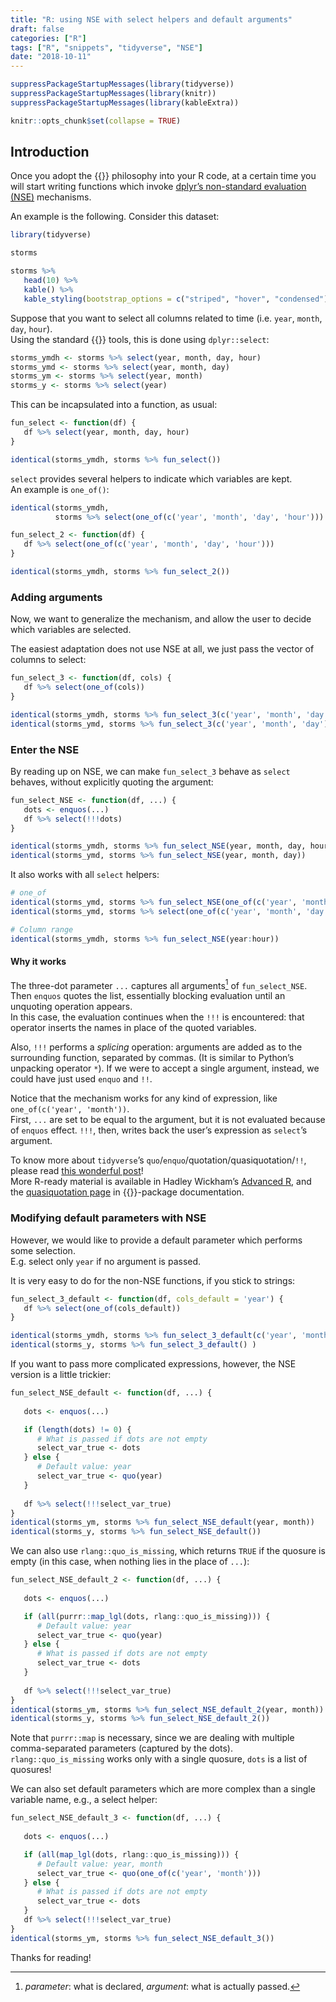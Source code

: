 ```yaml
---
title: "R: using NSE with select helpers and default arguments"
draft: false
categories: ["R"]
tags: ["R", "snippets", "tidyverse", "NSE"]
date: "2018-10-11"
---
```

   
   
```r
suppressPackageStartupMessages(library(tidyverse))
suppressPackageStartupMessages(library(knitr))
suppressPackageStartupMessages(library(kableExtra))

knitr::opts_chunk$set(collapse = TRUE)
```

## Introduction

Once you adopt the {{<cran tidyverse>}} philosophy into your R code, at a certain time you will start writing functions which invoke [dplyr's non-standard evaluation (NSE)](https://dplyr.tidyverse.org/articles/programming.html) mechanisms.

An example is the following. Consider this dataset:

```r
library(tidyverse)

storms
```
```r
storms %>% 
   head(10) %>% 
   kable() %>% 
   kable_styling(bootstrap_options = c("striped", "hover", "condensed"), font_size = 11, full_width = TRUE)
```

Suppose that you want to select all columns related to time (i.e. `year`, `month`, `day`, `hour`).      
Using the standard {{<cran dplyr>}} tools, this is done using `dplyr::select`:

```r
storms_ymdh <- storms %>% select(year, month, day, hour)
storms_ymd <- storms %>% select(year, month, day)
storms_ym <- storms %>% select(year, month)
storms_y <- storms %>% select(year)
```

This can be incapsulated into a function, as usual:
```r
fun_select <- function(df) {
   df %>% select(year, month, day, hour)
}

identical(storms_ymdh, storms %>% fun_select())
```

`select` provides several helpers to indicate which variables are kept.    
An example is `one_of()`:

```r

identical(storms_ymdh, 
          storms %>% select(one_of(c('year', 'month', 'day', 'hour'))) )

fun_select_2 <- function(df) {
   df %>% select(one_of(c('year', 'month', 'day', 'hour')))
}

identical(storms_ymdh, storms %>% fun_select_2())
```

### Adding arguments

Now, we want to generalize the mechanism, and allow the user to decide which variables are selected.   

The easiest adaptation does not use NSE at all, we just pass the vector of columns to select:

```r
fun_select_3 <- function(df, cols) {
   df %>% select(one_of(cols))
}

identical(storms_ymdh, storms %>% fun_select_3(c('year', 'month', 'day', 'hour')))
identical(storms_ymd, storms %>% fun_select_3(c('year', 'month', 'day')))
```

### Enter the NSE

By reading up on NSE, we can make `fun_select_3` behave as `select` behaves, without explicitly quoting the argument:

```r
fun_select_NSE <- function(df, ...) {
   dots <- enquos(...)
   df %>% select(!!!dots)
}

identical(storms_ymdh, storms %>% fun_select_NSE(year, month, day, hour))
identical(storms_ymd, storms %>% fun_select_NSE(year, month, day))
```
It also works with all `select` helpers:
```r
# one_of
identical(storms_ymd, storms %>% fun_select_NSE(one_of(c('year', 'month', 'day'))) )
identical(storms_ymd, storms %>% select(one_of(c('year', 'month', 'day'))) )

# Column range
identical(storms_ymdh, storms %>% fun_select_NSE(year:hour))
```

#### Why it works

The three-dot parameter `...` captures all arguments[^1] of `fun_select_NSE`. 
Then `enquos` quotes the list, essentially blocking evaluation until an unquoting operation appears.   
In this case, the evaluation continues when the `!!!` is encountered: that operator inserts the names in place of the quoted variables.

[^1]: *parameter*: what is declared, *argument*: what is actually passed.

Also, `!!!` performs a *splicing* operation: arguments are added as to the surrounding function, separated by commas. (It is similar to Python's unpacking operator `*`). If we were to accept a single argument, instead, we could have just used `enquo` and `!!`.

Notice that the mechanism works for any kind of expression, like `one_of(c('year', 'month'))`.   
First, `...` are set to be equal to the argument, but it is not evaluated because of `enquos` effect.
`!!!`, then, writes back the user's expression as `select`'s argument.

To know more about `tidyverse`'s `quo`/`enquo`/quotation/quasiquotation/`!!`, please read [this wonderful post](https://milesmcbain.xyz/the-roots-of-quotation/)!   
More R-ready material is available in Hadley Wickham's [Advanced R](https://adv-r.hadley.nz/quasiquotation.html), and the [quasiquotation page](https://www.rdocumentation.org/packages/rlang/versions/0.2.1/topics/quasiquotation) in {{<cran rlang>}}-package documentation.


### Modifying default parameters with NSE

However, we would like to provide a default parameter which performs some selection.    
E.g. select only `year` if no argument is passed.

It is very easy to do for the non-NSE functions, if you stick to strings:
```r
fun_select_3_default <- function(df, cols_default = 'year') {
   df %>% select(one_of(cols_default))
}

identical(storms_ymdh, storms %>% fun_select_3_default(c('year', 'month', 'day', 'hour')) )
identical(storms_y, storms %>% fun_select_3_default() )
```

If you want to pass more complicated expressions, however, the NSE version is a little trickier:

```r
fun_select_NSE_default <- function(df, ...) {
      
   dots <- enquos(...)

   if (length(dots) != 0) {
      # What is passed if dots are not empty
      select_var_true <- dots
   } else {
      # Default value: year
      select_var_true <- quo(year)
   }
   
   df %>% select(!!!select_var_true)
}
identical(storms_ym, storms %>% fun_select_NSE_default(year, month))
identical(storms_y, storms %>% fun_select_NSE_default())
```

We can also use `rlang::quo_is_missing`, which returns `TRUE` if the quosure is empty (in this case, when nothing lies in the place of `...`):

```r
fun_select_NSE_default_2 <- function(df, ...) {
      
   dots <- enquos(...)

   if (all(purrr::map_lgl(dots, rlang::quo_is_missing))) {
      # Default value: year
      select_var_true <- quo(year)
   } else {
      # What is passed if dots are not empty
      select_var_true <- dots
   }
   
   df %>% select(!!!select_var_true)
}
identical(storms_ym, storms %>% fun_select_NSE_default_2(year, month))
identical(storms_y, storms %>% fun_select_NSE_default_2())
```

Note that `purrr::map` is necessary, since we are dealing with multiple comma-separated parameters (captured by the dots).
`rlang::quo_is_missing` works only with a single quosure, `dots` is a list of quosures!

We can also set default parameters which are more complex than a single variable name, e.g., a select helper:

```r
fun_select_NSE_default_3 <- function(df, ...) {
      
   dots <- enquos(...)

   if (all(map_lgl(dots, rlang::quo_is_missing))) {
      # Default value: year, month
      select_var_true <- quo(one_of(c('year', 'month')))
   } else {
      # What is passed if dots are not empty
      select_var_true <- dots
   }
   df %>% select(!!!select_var_true)
}
identical(storms_ym, storms %>% fun_select_NSE_default_3())
```

Thanks for reading!